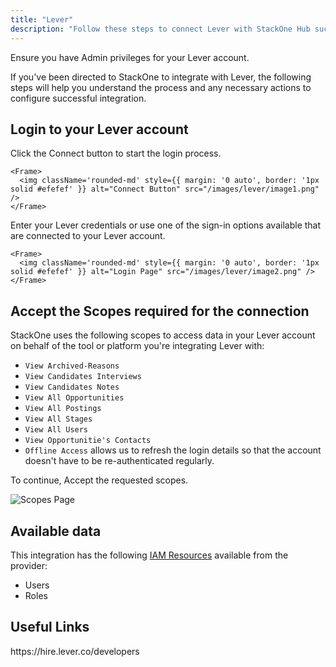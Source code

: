 ```yaml
---
title: "Lever"
description: "Follow these steps to connect Lever with StackOne Hub successfully."
---
```



<Warning>
  Ensure you have Admin privileges for your Lever account.
</Warning>

If you've been directed to StackOne to integrate with Lever, the following steps will help you understand the process and any necessary actions to configure successful integration.

## Login to your Lever account

<Steps>
  <Step title="Start the login process">
    Click the Connect button to start the login process.

    <Frame>
      <img className='rounded-md' style={{ margin: '0 auto', border: '1px solid #efefef' }} alt="Connect Button" src="/images/lever/image1.png" />
    </Frame>
  </Step>

  <Step title="Enter your credentials">
    Enter your Lever credentials or use one of the sign-in options available that are connected to your Lever account.

    <Frame>
      <img className='rounded-md' style={{ margin: '0 auto', border: '1px solid #efefef' }} alt="Login Page" src="/images/lever/image2.png" />
    </Frame>
  </Step>
</Steps>

## Accept the Scopes required for the connection

StackOne uses the following scopes to access data in your Lever account on behalf of the tool or platform you're integrating Lever with:

- `View Archived-Reasons`
- `View Candidates Interviews`
- `View Candidates Notes`
- `View All Opportunities`
- `View All Postings`
- `View All Stages`
- `View All Users`
- `View Opportunitie's Contacts`
- `Offline Access` allows us to refresh the login details so that the account doesn't have to be re-authenticated regularly.

To continue, Accept the requested scopes.

<Frame>
  <img className='rounded-md' style={{ margin: '0 auto', border: '1px solid #efefef' }} alt="Scopes Page" src="/images/lever/image3.png" />
</Frame>

<IntegrationFooter />


## Available data

This integration has the following [IAM Resources](https://docs.stackone.com/reference/iam_list_users) available from the provider:
<ul>
 <li>Users</li>
 <li>Roles</li>
</ul>


## Useful Links
<Card title="API Reference" icon="link" href="https://hire.lever.co/developers">
    https://hire.lever.co/developers
</Card>
